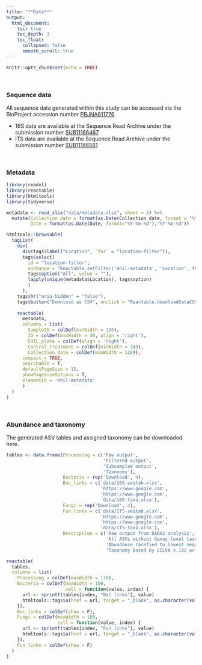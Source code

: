 ```yaml
---
title: "**Data**"
output:
  html_document:
    toc: true
    toc_depth: 3
    toc_float:
      collapsed: false
      smooth_scroll: true
---
```


```r
knitr::opts_chunk$set(echo = TRUE)
```

</br>

### Sequence data

All sequence data generated within this study can be accessed via the BioProject accession number [PRJNA811776](https://www.ncbi.nlm.nih.gov/bioproject/PRJNA811776). 
</br>

<ul>
  <li>16S data are available at the Sequence Read Archive under the submission number [SUB11166467](https://submit.ncbi.nlm.nih.gov/subs/sra/SUB11166467)</li>
  <li>ITS data are available at the Sequence Read Archive under the submission number [SUB11166581](https://submit.ncbi.nlm.nih.gov/subs/sra/SUB11166581)</li>
</ul>

</br>

### Metadata

```r
library(readxl)
library(reactable)
library(htmltools)
library(tidyverse)

metadata <- read_xlsx("data/metadata.xlsx", sheet = 2) %>% 
  mutate(Collection_date = format(as.Date(Collection_date, format = "%Y-%m-%d"), "%Y-%m-%d"),
         Date = format(as.Date(Date, format="%Y-%m-%d"),"%Y-%m-%d"))

htmltools::browsable(
  tagList(
    div(
      div(tags$label("Location", `for` = "location-filter")),
      tags$select(
        id = "location-filter",
        onchange = "Reactable.setFilter('ehil-metadata', 'Location', this.value)",
        tags$option("All", value = ""),
        lapply(unique(metadata$Location), tags$option)
        )
      ),
    tags$hr("aria-hidden" = "false"),
    tags$button("Download as CSV", onclick = "Reactable.downloadDataCSV('ehil-metadata', 'metadata.csv')"),
    
    reactable(
      metadata,
      columns = list(
        SampleID = colDef(minWidth = 130),
        ID = colDef(minWidth = 40, align = 'right'),
        EHIL_plate = colDef(align = 'right'),
        Control_Treatment = colDef(minWidth = 140),
        Collection_date = colDef(minWidth = 120)),
      compact = TRUE,
      searchable = T,
      defaultPageSize = 15,
      showPageSizeOptions = T,
      elementId = 'ehil-metadata'
      )
  )
)

```

</br>

### Abundance and taxonomy

The generated ASV tables and assigned taxonomy can be downloaded here.

```r
tables <- data.frame(Processing = c('Raw output', 
                                    'Filtered output', 
                                    'Subsampled output', 
                                    'Taxonomy'), 
                     Bacteria = rep('Download', 4),
                     Bac_links = c('data/16S-seqtab.xlsx', 
                                   'https://www.google.com', 
                                   'https://www.google.com', 
                                   'data/16S-taxa.xlsx'),
                     Fungi = rep('Download', 4),
                     Fun_links = c('data/ITS-seqtab.xlsx', 
                                   'https://www.google.com', 
                                   'https://www.google.com', 
                                   'data/ITS-taxa.xlsx'),
                     Description = c('Raw output from DADA2 analysis',
                                     'All ASVs without Genus-level taxonomy removed',
                                     'Abundance rarefied to lowest sequencing depth',
                                     'Taxonomy based by SILVA v.132 or UNITE 2021-05-10'))

reactable(
  tables,
  columns = list(
    Processing = colDef(maxWidth = 170),
    Bacteria = colDef(maxWidth = 100,
                      cell = function(value, index) {
      url <- sprintf(tables[index, "Bac_links"], value)
      htmltools::tags$a(href = url, target = "_blank", as.character(value))
    }),
    Bac_links = colDef(show = F),
    Fungi = colDef(maxWidth = 100,
                   cell = function(value, index) {
      url <- sprintf(tables[index, "Fun_links"], value)
      htmltools::tags$a(href = url, target = "_blank", as.character(value))
    }),
    Fun_links = colDef(show = F)
  )
)
```

